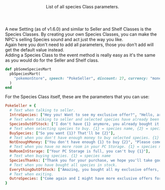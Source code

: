 <Header title="Species Classes">
  List of all species Class parameters.
</Header>

A new Setting (as of v1.6.0) and similar to Seller and Shelf Classes is the Species Classes. By creating your own Species Classes, you can make the NPC's selling Species sound and act just the way you like. 
<br/>Again here you don't need to add all parameters, those you don't add will get the default value instead.
<br/>
Adding a Species Class to the event method is really easy as it's the same as you would do for the Seller and Shelf class.

```ruby
def pbSomeSpeciesMart
  pbSpeciesMart(
    "pokemonStore", speech: "PokeSeller", discount: 27, currency: "money"
  )
end
```
For the Species Class itself, these are the parameters that you can use:

```ruby
PokeSeller = {
  # Text when talking to seller.
  IntroSpecies: ["Hey you! Want to see my exclusive offer?", "Hello, are you interested in my exclusive offer perhaps?"],
  # Text when talking to seller and selected species have already been bought. {1} = species name
  SpeciesOutOfStock: ["I don't have {1} anymore, you already bought it...", "You want another {1}? Well aren't you satisfied with 1 already?"],
  # Text when selecting species to buy. {1} = species name, {2} = species price
  BuySpecies: ["So you want {1}? That'll be {2}"],
  # Text when you don't have enough money to buy selected species. {1} = currency, {2} = species name
  NotEnoughMoney: ["You don't have enough {1} to buy {2}", "Please come back when you have enough {1}."],
  # Text when you have no more room in your PC Storage. {1} = species name
  NoRoomInStorage: ["Your PC Storage is full, you can't buy {1}"],
  # Text when buying species. {1} = species name
  SpeciesThanks: ["Thank you for your purchase, we hope you'll take good care for {1}."],
  # Text when you have bought all species in stock.
  EverythingOutOfStock: ["Amazing, you bought all my exclusive offers, I'm really rich now thanks to you!"],
  # Text when exiting.
  OutroSpecies: ["Come again and I might have more exclusive offers for you."]
}
```